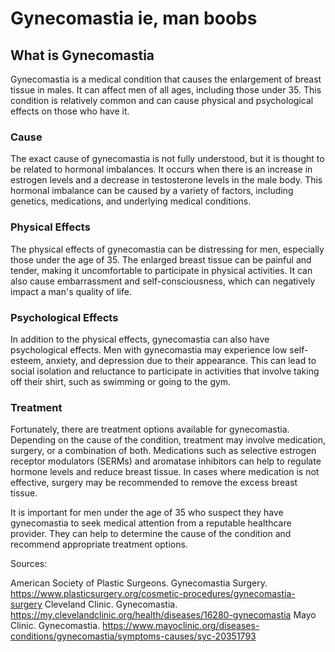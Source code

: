 
<Head>
    <title>Testosterone - Gynecomastia | Guy Guide</title>
    <meta
        name="description"
        content="Gynecomastia and it's affects on your physical and mental health"
    />
    <meta
        property="og:description"
        content="Guy Guide | Mood - Gynecomastia"
    />
</Head>

# Gynecomastia ie, man boobs

## What is Gynecomastia
Gynecomastia is a medical condition that causes the enlargement of breast tissue in males. It can affect men of all ages, including those under 35. This condition is relatively common and can cause physical and psychological effects on those who have it.

### Cause
The exact cause of gynecomastia is not fully understood, but it is thought to be related to hormonal imbalances. It occurs when there is an increase in estrogen levels and a decrease in testosterone levels in the male body. This hormonal imbalance can be caused by a variety of factors, including genetics, medications, and underlying medical conditions.

### Physical Effects
The physical effects of gynecomastia can be distressing for men, especially those under the age of 35. The enlarged breast tissue can be painful and tender, making it uncomfortable to participate in physical activities. It can also cause embarrassment and self-consciousness, which can negatively impact a man's quality of life.

### Psychological Effects
In addition to the physical effects, gynecomastia can also have psychological effects. Men with gynecomastia may experience low self-esteem, anxiety, and depression due to their appearance. This can lead to social isolation and reluctance to participate in activities that involve taking off their shirt, such as swimming or going to the gym.

### Treatment
Fortunately, there are treatment options available for gynecomastia. Depending on the cause of the condition, treatment may involve medication, surgery, or a combination of both. Medications such as selective estrogen receptor modulators (SERMs) and aromatase inhibitors can help to regulate hormone levels and reduce breast tissue. In cases where medication is not effective, surgery may be recommended to remove the excess breast tissue.

It is important for men under the age of 35 who suspect they have gynecomastia to seek medical attention from a reputable healthcare provider. They can help to determine the cause of the condition and recommend appropriate treatment options.

Sources:

American Society of Plastic Surgeons. Gynecomastia Surgery. https://www.plasticsurgery.org/cosmetic-procedures/gynecomastia-surgery
Cleveland Clinic. Gynecomastia. https://my.clevelandclinic.org/health/diseases/16280-gynecomastia
Mayo Clinic. Gynecomastia. https://www.mayoclinic.org/diseases-conditions/gynecomastia/symptoms-causes/syc-20351793